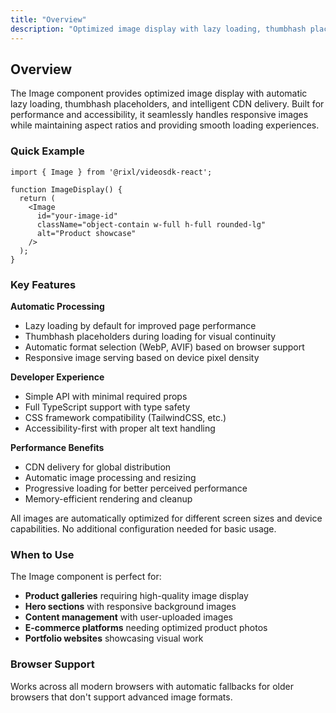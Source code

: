 ```yaml
---
title: "Overview"
description: "Optimized image display with lazy loading, thumbhash placeholders, and automatic CDN delivery"
---
```




## Overview

The Image component provides optimized image display with automatic lazy loading, thumbhash placeholders, and intelligent CDN delivery. Built for performance and accessibility, it seamlessly handles responsive images while maintaining aspect ratios and providing smooth loading experiences.

### Quick Example

```tsx
import { Image } from '@rixl/videosdk-react';

function ImageDisplay() {
  return (
    <Image
      id="your-image-id"
      className="object-contain w-full h-full rounded-lg"
      alt="Product showcase"
    />
  );
}
```

### Key Features

**Automatic Processing**
- Lazy loading by default for improved page performance
- Thumbhash placeholders during loading for visual continuity
- Automatic format selection (WebP, AVIF) based on browser support
- Responsive image serving based on device pixel density

**Developer Experience**
- Simple API with minimal required props
- Full TypeScript support with type safety
- CSS framework compatibility (TailwindCSS, etc.)
- Accessibility-first with proper alt text handling

**Performance Benefits**
- CDN delivery for global distribution
- Automatic image processing and resizing
- Progressive loading for better perceived performance
- Memory-efficient rendering and cleanup

<Callout type="info">
  All images are automatically optimized for different screen sizes and device capabilities. No additional configuration
  needed for basic usage.
</Callout>

### When to Use

The Image component is perfect for:
- **Product galleries** requiring high-quality image display
- **Hero sections** with responsive background images
- **Content management** with user-uploaded images
- **E-commerce platforms** needing optimized product photos
- **Portfolio websites** showcasing visual work

### Browser Support

Works across all modern browsers with automatic fallbacks for older browsers that don't support advanced image formats.